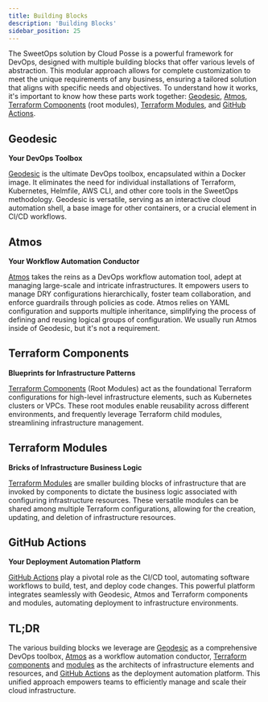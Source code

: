 ```yaml
---
title: Building Blocks
description: 'Building Blocks'
sidebar_position: 25
---
```


The SweetOps solution by Cloud Posse is a powerful framework for DevOps, designed with multiple building blocks that offer various levels of abstraction. This modular approach allows for complete customization to meet the unique requirements of any business, ensuring a tailored solution that aligns with specific needs and objectives. To understand how it works, it's important to know how these parts work together: [Geodesic](/resources/legacy/tutorials/geodesic-getting-started), [Atmos](https://atmos.tools), [Terraform Components](/components/) (root modules), [Terraform Modules](/modules/), and [GitHub Actions](/github-actions/).

## Geodesic

**Your DevOps Toolbox**

[Geodesic](/resources/legacy/tutorials/geodesic-getting-started) is the ultimate DevOps toolbox, encapsulated within a Docker image. It eliminates the need for individual installations of Terraform, Kubernetes, Helmfile, AWS CLI, and other core tools in the SweetOps methodology. Geodesic is versatile, serving as an interactive cloud automation shell, a base image for other containers, or a crucial element in CI/CD workflows.

## Atmos

**Your Workflow Automation Conductor**

[Atmos](https://atmos.tools) takes the reins as a DevOps workflow automation tool, adept at managing large-scale and intricate infrastructures. It empowers users to manage DRY configurations hierarchically, foster team collaboration, and enforce guardrails through policies as code. Atmos relies on YAML configuration and supports multiple inheritance, simplifying the process of defining and reusing logical groups of configuration. We usually run Atmos inside of Geodesic, but it's not a requirement.

## Terraform Components

**Blueprints for Infrastructure Patterns**

[Terraform Components](/components/) (Root Modules) act as the foundational Terraform configurations for high-level infrastructure elements, such as Kubernetes clusters or VPCs. These root modules enable reusability across different environments, and frequently leverage Terraform child modules, streamlining infrastructure management.

## Terraform Modules

**Bricks of Infrastructure Business Logic**

[Terraform Modules](/modules/) are smaller building blocks of infrastructure that are invoked by components to dictate the business logic associated with configuring infrastructure resources. These versatile modules can be shared among multiple Terraform configurations, allowing for the creation, updating, and deletion of infrastructure resources.

## GitHub Actions

**Your Deployment Automation Platform**

[GitHub Actions](/github-actions/) play a pivotal role as the CI/CD tool, automating software workflows to build, test, and deploy code changes. This powerful platform integrates seamlessly with Geodesic, Atmos and Terraform components and modules, automating deployment to infrastructure environments.

## TL;DR

The various building blocks we leverage are [Geodesic](/resources/legacy/tutorials/geodesic-getting-started) as a comprehensive DevOps toolbox, [Atmos](https://atmos.tools) as a workflow automation conductor, [Terraform components](/components/) and [modules](/modules/) as the architects of infrastructure elements and resources, and [GitHub Actions](/github-actions/) as the deployment automation platform. This unified approach empowers teams to efficiently manage and scale their cloud infrastructure.